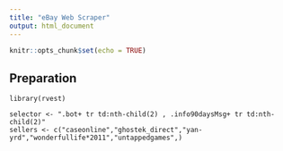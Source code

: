 ---
title: "eBay Web Scraper"
output: html_document
---

```{r setup, include=FALSE}
knitr::opts_chunk$set(echo = TRUE)
```

## Preparation

```{prep}
library(rvest)

selector <- ".bot+ tr td:nth-child(2) , .info90daysMsg+ tr td:nth-child(2)"
sellers <- c("caseonline","ghostek_direct","yan-yrd","wonderfullife*2011","untappedgames",)
```
